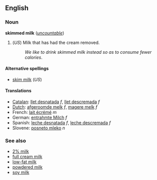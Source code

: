 <!-- If you edit this page, please also edit "skim milk" so that these pages remain synchronised-->

{{rfd}}


==English==
===Noun===
'''skimmed milk''' (''[[uncountable]]'')

#(''US'') Milk that has had the cream removed.
#:''We like to drink skimmed milk instead so as to consume fewer calories''.

====Alternative spellings====
*[[skim milk]] (''US'')

====Translations====
*[[Catalan]]: [[llet desnatada]] ''f'', [[llet descremada]] ''f''
*[[Dutch]]: [[afgeroomde melk]] ''f'', [[magere melk]] ''f''
*French: [[lait écrémé]] ''m''
*German: [[entrahmte Milch]] ''f''
*Spanish: [[leche desnatada]] ''f'', [[leche descremada]] ''f''
*Slovene: [[posneto mleko]] ''n''

===See also===
*[[2% milk]]
*[[full cream milk]]
*[[low-fat milk]]
*[[powdered milk]]
*[[soy milk]]


<!-- If you edit this page, please also edit "skim milk" so that these pages remain synchronised-->
